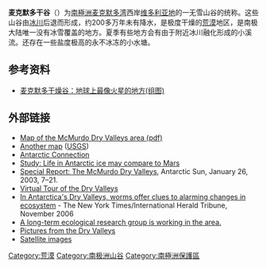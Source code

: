 {{refimprove|time=2020-04-07T03:45:03+00:00}}
{{expand english|time=2020-02-12T02:52:27+00:00}}
{{noteTA
|T=zh-hans:麦克默多干谷;zh-hant:麥克默多乾燥谷;
|1=zh-hans:麦克默多干谷;zh-hant:麥克默多乾燥谷;
}}
'''麦克默多干谷'''（{{lang-en|McMurdo Dry Valleys}}）为[[南極洲|南極洲]][[麦克默多湾|麦克默多湾]]西岸[[维多利亚地|维多利亚地]]的一无雪山谷的统称。这些山谷由[[冰川|冰川]]后退而形成，约200多万年未有降水，是极度干燥的[[荒漠|荒漠]]地区，是南极大陆唯一没有冰雪覆盖的地方。夏季有些地方会有由于附近冰川融化形成的小溪流。还存在一些盐度极高的永不冰冻的小水塘。

{{gallery
|height=220|width=220|lines=3
|File:Mcmurdo sound USGS map.jpg|[[麥克默多灣|麥克默多灣]]與麥克默多乾燥谷的地圖。
|File:Dry Valleys, Antarctica.jpg|干燥谷的衛星照片。
|File:Mummified_Seal_Carcas_in_McMurdo_Dry_Valleys.jpg|乾枯的海豹屍體。
}}

==参考资料==
* [http://travel.sina.com.cn/world/2010-02-12/0948128530.shtml 麦克默多干燥谷：地球上最像火星的地方(组图)]
==外部链接==
* [https://web.archive.org/web/20081217034657/http://www.antarcticanz.govt.nz/downloads/environment/Map%20A%20McMurdo%20Dry%20Valleys%20Area.pdf Map of the McMurdo Dry Valleys area (pdf)]
* [https://web.archive.org/web/20110717004156/http://wy.water.usgs.gov/projects/antarctica/htms/map2.htm Another map] ([[United_States_Geological_Survey|USGS]])
* [https://web.archive.org/web/20110515032212/http://www.antarcticconnection.com/antarctic/science/dryvalleys.shtml/ Antarctic Connection]
* [http://oregonstate.edu/Dept/ncs/newsarch/1998/Jun98/bacteria.htm Study: Life in Antarctic ice may compare to Mars]{{Wayback|url=http://oregonstate.edu/Dept/ncs/newsarch/1998/Jun98/bacteria.htm |date=20090202173308 }}
* [http://antarcticsun.usap.gov/pastIssues/2002-2003/2003_01_26.pdf Special Report: The McMurdo Dry Valleys]{{Wayback|url=http://antarcticsun.usap.gov/pastIssues/2002-2003/2003_01_26.pdf |date=20100401071653 }}, Antarctic Sun, January 26, 2003, 7–21.
* [http://www.glaciers.pdx.edu/Projects/Antarctica/McMurdoVT/index.html Virtual Tour of the Dry Valleys]
*[http://www.iht.com/articles/2006/11/22/healthscience/snantar.php?page=1 In Antarctica's Dry Valleys, worms offer clues to alarming changes in ecosystem]{{Webarchive|url=https://archive.is/20130103064152/www.iht.com/articles/2006/11/22/healthscience/snantar.php?page=1 |date=2013-01-03 }} - The New York Times/International Herald Tribune, November 2006
*[http://www.mcmlter.org/ A long-term ecological research group is working in the area.]{{Wayback|url=http://www.mcmlter.org/ |date=20110917165236 }}
*[http://glacierbliss.com/antarctica.html Pictures from the Dry Valleys]{{Wayback|url=http://glacierbliss.com/antarctica.html |date=20130929192018 }}
*[http://earthobservatory.nasa.gov/Newsroom/NewImages/images.php3?img_id=18176 Satellite images]{{Wayback|url=http://earthobservatory.nasa.gov/Newsroom/NewImages/images.php3?img_id=18176 |date=20081030141644 }}

[[Category:荒漠|Category:荒漠]]
[[Category:南极洲山谷|Category:南极洲山谷]]
[[Category:南極洲保護區|Category:南極洲保護區]]
